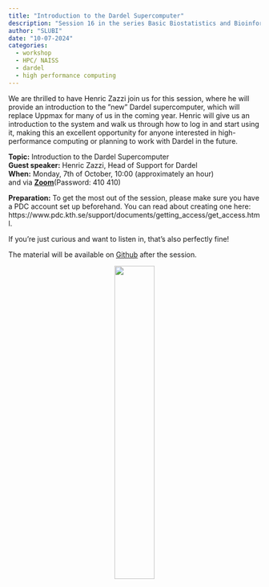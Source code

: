 ```yaml
---
title: "Introduction to the Dardel Supercomputer"
description: "Session 16 in the series Basic Biostatistics and Bioinformatics"
author: "SLUBI"
date: "10-07-2024"
categories:
  - workshop
  - HPC/ NAISS
  - dardel
  - high performance computing
---
```


We are thrilled to have Henric Zazzi join us for this session, where he will provide an introduction to the ”new” Dardel supercomputer, which will replace Uppmax for many of us in the coming year. Henric will give us an introduction to the system and walk us through how to log in and start using it, making this an excellent opportunity for anyone interested in high-performance computing or planning to work with Dardel in the future.
 
**Topic:** Introduction to the Dardel Supercomputer\
**Guest speaker:** Henric Zazzi, Head of Support for Dardel\
**When:** Monday, 7th of October, 10:00 (approximately an hour)\
and via **[Zoom](https://slu-se.zoom.us/j/69486568642)**(Password: 410 410)

**Preparation:**
To get the most out of the session, please make sure you have a PDC account set up beforehand. You can read about creating one here: https://www.pdc.kth.se/support/documents/getting_access/get_access.html.
 
If you’re just curious and want to listen in, that’s also perfectly fine!
 

The material will be available on [Github](https://github.com/SLUBioinformaticsInfrastructure/Three_Bees_Workshop_Series) after the session.

<center>
![](../../../images/3bees_fulltext_ampersand2.png){.class width=40%}